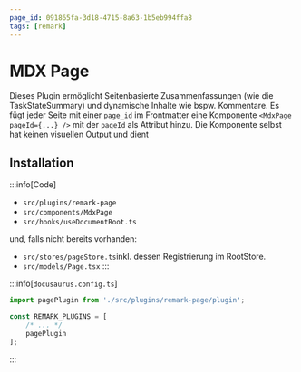 ```yaml
---
page_id: 091865fa-3d18-4715-8a63-1b5eb994ffa8
tags: [remark]
---
```


# MDX Page

Dieses Plugin ermöglicht Seitenbasierte Zusammenfassungen (wie die TaskStateSummary) und dynamische Inhalte wie bspw. Kommentare. Es fügt jeder Seite mit einer `page_id` im Frontmatter eine Komponente `<MdxPage pageId={...} />` mit der `pageId` als Attribut hinzu. Die Komponente selbst hat keinen visuellen Output und dient 

## Installation

:::info[Code]
- `src/plugins/remark-page`
- `src/components/MdxPage`
- `src/hooks/useDocumentRoot.ts`

und, falls nicht bereits vorhanden:
- `src/stores/pageStore.ts`inkl. dessen Registrierung im RootStore.
- `src/models/Page.tsx`
:::


:::info[`docusaurus.config.ts`]

```ts
import pagePlugin from './src/plugins/remark-page/plugin';

const REMARK_PLUGINS = [
    /* ... */
    pagePlugin
];
```
:::
